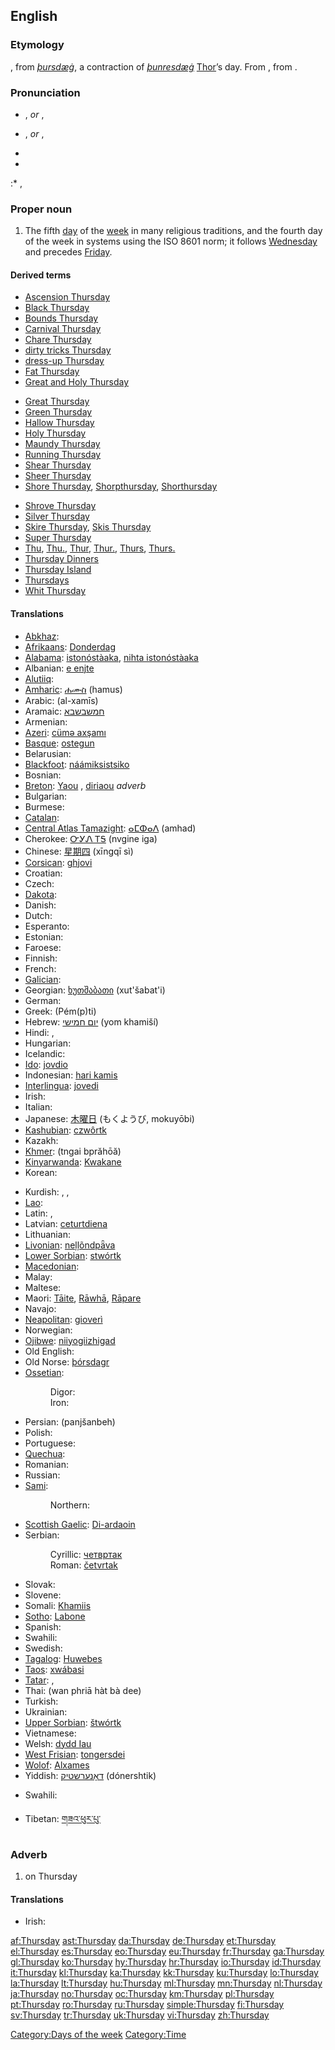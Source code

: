 {{wikipedia|dab=thursday (disambiguation)|thursday}}
{{wikipedia|Week-day names}}
==English==

===Etymology===
{{etyl|enm}}, from {{etyl|ang}} ''[[þursdæġ]]'', a contraction of ''[[þunresdæġ]]'' [[Thor]]’s day. From {{proto|Germanic|thonaras daga-}}, from   {{proto|Indo-European|(s)tene-|to thunder}}.

===Pronunciation===
* {{a|UK}} {{IPA|/ˈθɜ:zdeɪ/}}, {{SAMPA|/"T3:zdeI/}} ''or'' {{IPA|/ˈθɜ:zdi/}}, {{SAMPA|/"T3:zdi/}}
* {{a|US}} {{IPA|/ˈθɝzdeɪ/}}, {{SAMPA|/"T3`zdeI/}} ''or'' {{IPA|/ˈθɝzdi/}}, {{SAMPA|/"T3`zdi/}}
* {{audio|en-us-Thursday.ogg|Audio (US)}}
* {{audio|En-uk-Thursday.ogg|Audio (UK)}}
:* {{rhymes|ɜ:(r)zdeɪ}}, {{rhymes|ɜ:(r)zdi}}

===Proper noun===
{{en-proper noun|s}}

# The fifth [[day]] of the [[week]] in many religious traditions, and the fourth day of the week in systems using the ISO 8601 norm; it follows [[Wednesday]] and precedes [[Friday]].
<!-- probably just an attributive use of the noun: # An appointment, person, or feeling associated with this day of the week.-->

====Derived terms====
{{top3}}
* [[Ascension Thursday]]
* [[Black Thursday]]
* [[Bounds Thursday]]
* [[Carnival Thursday]]
* [[Chare Thursday]]
* [[dirty tricks Thursday]]
* [[dress-up Thursday]]
* [[Fat Thursday]]
* [[Great and Holy Thursday]]
{{mid3}}
* [[Great Thursday]]
* [[Green Thursday]]
* [[Hallow Thursday]]
* [[Holy Thursday]]
* [[Maundy Thursday]]
* [[Running Thursday]]
* [[Shear Thursday]]
* [[Sheer Thursday]]
* [[Shore Thursday]], [[Shorpthursday]], [[Shorthursday]]
{{mid3}}
* [[Shrove Thursday]]
* [[Silver Thursday]]
* [[Skire Thursday]], [[Skis Thursday]]
* [[Super Thursday]]
* [[Thu]], [[Thu.]], [[Thur]], [[Thur.]], [[Thurs]], [[Thurs.]]
* [[w:Thursday Dinners|Thursday Dinners]]
* [[w:Thursday Island|Thursday Island]]
* [[Thursdays]]<!--adverb-->
* [[Whit Thursday]]
{{bottom}}

====Translations====
{{trans-top|day of the week}}
* [[Abkhaz]]: {{Cyrl|[[аҧшьаш]]}} {{IPAchar|(aṗṣ̌aš)}}
* [[Afrikaans]]: [[Donderdag]]
* [[Alabama]]: [[istonóstàaka]], [[nihta istonóstàaka]]
* Albanian: [[e enjte]]
* [[Alutiiq]]: {{tø|ems|Staamiin}}
* [[Amharic]]: [[ሐሙስ]] (hamus)
* Arabic: {{Arab|[[الخميس]]}} (al-xamīs)
* Aramaic: [[חמשבשבא]]
* Armenian: {{t+|hy|հինգշաբթի|tr=hingšabt'i}}
* [[Azeri]]: [[cümə axşamı]]
* [[Basque]]: [[ostegun]]
* Belarusian: {{t-|be|чацвер|m|xs=Belarusian}}
* [[Blackfoot]]: [[náámiksistsiko]]
* Bosnian: {{t+|bs|četvrtak|m}}
* [[Breton]]: [[Yaou]] {{m}}, [[diriaou]] ''adverb'' <!-- move this to [[Thursdays]] once it is created-->
* Bulgarian: {{t+|bg|четвъртък|m|tr=četvărtăk}}
* Burmese: {{t-|my|ကြာသပတေး|tr=kyatha.pa.de:|sc=Mymr|xs=Burmese}}
* [[Catalan]]: {{t+|ca|dijous|m}}
* [[Central Atlas Tamazight]]: [[ⴰⵎⵀⴰⴷ]] (amhad)
* Cherokee: [[ᏅᎩᏁ ᎢᎦ]] (nvgine iga)
* Chinese: [[星期四]] (xīngqī sì)
* [[Corsican]]: [[ghjovi]]
* Croatian: {{t+|hr|četvrtak}}
* Czech: {{t+|cs|čtvrtek|m}}
* [[Dakota]]: {{tø|dak|Aŋpetuitopa}}
* Danish: {{t+|da|torsdag}}
* Dutch: {{t+|nl|donderdag|m}}
* Esperanto: {{t+|eo|ĵaŭdo|xs=Esperanto}}
* Estonian: {{t+|et|neljapäev}}
* Faroese: {{t-|fo|hósdagur|m|xs=Faroese}}
* Finnish: {{t+|fi|torstai}}
* French: {{t+|fr|jeudi|m}}
* [[Galician]]: {{t+|gl|xoves|m|xs=Galician}}
* Georgian: [[ხუთშაბათი]] (xut'šabat'i)
* German: {{t+|de|Donnerstag|m}}
* Greek: {{t+|el|Πέμπτη|f}} (Pém(p)ti)
* Hebrew: [[יום חמישי]] (yom khamiší)
* Hindi: {{t+|hi|गुरूवार|tr=gurūvār|xs=Hindi}}, {{t+|hi|बृहस्पतिवार|tr=brhaspativār|xs=Hindi}}
* Hungarian: {{t+|hu|csütörtök}}
* Icelandic: {{t+|is|fimmtudagur|m}}
* [[Ido]]: [[jovdio]]
* Indonesian: [[hari kamis]]
* [[Interlingua]]: [[jovedi]]
* Irish: {{t+|ga|Déardaoin|m|xs=Irish}}
* Italian: {{t+|it|giovedì|m}}
* Japanese: [[木曜日]] (もくようび, mokuyōbi)
* [[Kashubian]]: [[czwôrtk]] {{m}}
* Kazakh: {{t+|kk|бейсенбі|sc=Cyrl|xs=Kazakh}}
* [[Khmer]]: {{Khmr|[[ព្រហស្បតិ៍]]}} (tngai bprăhōă)
* [[Kinyarwanda]]: [[Kwakane]]
* Korean: {{t+|ko|목요일|tr=mogyoil|sc=KOchar}}
{{trans-mid}}
* Kurdish: {{t+|ku|pêncşem|f}}, {{ku-Arab|[[پێنجشه‌م]]}}, {{ku-Arab|[[پێنجشه‌مه‌]]}}
* [[Lao]]: {{t+|lo|ວັນພະຫັດ|wan-pha-hat|sc=Laoo|xs=Lao}}
* Latin: {{t+|la|dies Iovis}}, {{t-|la|dies Jovis}}
* Latvian: [[ceturtdiena]]
* Lithuanian: {{t+|lt|ketvirtadienis|m|xs=Lithuanian}}
* [[Livonian]]: [[neļļõndpǟva]]
* [[Lower Sorbian]]: [[stwórtk]] {{m}}
* [[Macedonian]]: {{t+|mk|четврток|m|tr=čétvrtok}}
* Malay: {{t+|ms|Khamis|xs=Malay}}
* Maltese: {{t-|mt|il-Ħamis|xs=Maltese}}
* Maori: [[Tāite]], [[Rāwhā]], [[Rāpare]]
* Navajo: {{tø|nv|Dį́ʼíjį́ Ndaʼanish}}
* [[Neapolitan]]: [[gioverì]]
* Norwegian: {{t+|no|torsdag}}
* [[Ojibwe]]: [[niiyogiizhigad]]
* Old English: {{t-|ang|þunresdæġ|m|xs=Old English}}
* Old Norse: [[þórsdagr]] {{m}}
* [[Ossetian]]:
*: Digor: {{tø|os|цуппæрæн|tr=cuppæræn|sc=Cyrl|xs=Ossetian}}
*: Iron: {{tø|os|цыппæрæм|tr=cyppæræm|sc=Cyrl|xs=Ossetian}}
* Persian: {{fa-Arab|[[پنج‌شنبه]]}} (panjšanbeh)
* Polish: {{t+|pl|czwartek|m}}
* Portuguese: {{t+|pt|quinta-feira}}
* [[Quechua]]: {{t|qu|juivis|xs=Quechua}}
* Romanian: {{t+|ro|joi|f}}
* Russian: {{t+|ru|четверг|m|tr=četvérg}}
* [[Sami]]:
*: Northern: {{tø|se|duorastat}}
* [[Scottish Gaelic]]: [[Di-ardaoin]]
* Serbian:
*: Cyrillic: [[четвртак#Serbian|четвртак]] {{m}}
*: Roman: [[četvrtak#Serbian|četvrtak]] {{m}}
* Slovak: {{t+|sk|štvrtok|m}}
* Slovene: {{t+|sl|četrtek|m}}
* Somali: [[Khamiis]]
* [[Sotho]]: [[Labone]]
* Spanish: {{t+|es|jueves|m}}
* Swahili: {{t+|sw|ljuma|xs=Swahili}}
* Swedish: {{t+|sv|torsdag|c}}
* [[Tagalog]]: [[Huwebes]]
* [[Taos]]: [[xwábasi]]
* [[Tatar]]: {{t+|tt|пәнҗешәмбе|sc=Cyrl|xs=Tatar}},  {{qualifier|colloquial}} {{t|tt|атнакич|sc=Cyrl|xs=Tatar}}
* Thai: {{Thai|[[วันพฤหัสบดี]]}} (wan phriā hàt bà dee)
* Turkish: {{t+|tr|perşembe}}
* Ukrainian: {{t+|uk|четвер|tr=četver|xs=Ukrainian}}
* [[Upper Sorbian]]: [[štwórtk]] {{m}}
* Vietnamese: {{t+|vi|thứ năm|xs=Vietnamese}}
* Welsh: [[dydd Iau]] {{m}}
* [[West Frisian]]: [[tongersdei]]
* [[Wolof]]: [[Alxames]]
* Yiddish: [[דאָנערשטיק]] (dónershtik)
{{trans-bottom}}
{{trans-top|Translations to check}}
* Swahili: {{t|sw|alahamisi|xs=Swahili}}
{{trans-mid}}
* Tibetan: [[གཟའ་ཕུར་པུ་]]
{{trans-bottom}}

===Adverb===
{{en-adv|-}}

# on Thursday

====Translations====
* Irish: {{t+|ga|Déardaoin|xs=Irish}}

[[Category:Days of the week]]
[[Category:Time]]

[[af:Thursday]]
[[ast:Thursday]]
[[da:Thursday]]
[[de:Thursday]]
[[et:Thursday]]
[[el:Thursday]]
[[es:Thursday]]
[[eo:Thursday]]
[[eu:Thursday]]
[[fr:Thursday]]
[[ga:Thursday]]
[[gl:Thursday]]
[[ko:Thursday]]
[[hy:Thursday]]
[[hr:Thursday]]
[[io:Thursday]]
[[id:Thursday]]
[[it:Thursday]]
[[kl:Thursday]]
[[ka:Thursday]]
[[kk:Thursday]]
[[ku:Thursday]]
[[lo:Thursday]]
[[la:Thursday]]
[[lt:Thursday]]
[[hu:Thursday]]
[[ml:Thursday]]
[[mn:Thursday]]
[[nl:Thursday]]
[[ja:Thursday]]
[[no:Thursday]]
[[oc:Thursday]]
[[km:Thursday]]
[[pl:Thursday]]
[[pt:Thursday]]
[[ro:Thursday]]
[[ru:Thursday]]
[[simple:Thursday]]
[[fi:Thursday]]
[[sv:Thursday]]
[[tr:Thursday]]
[[uk:Thursday]]
[[vi:Thursday]]
[[zh:Thursday]]